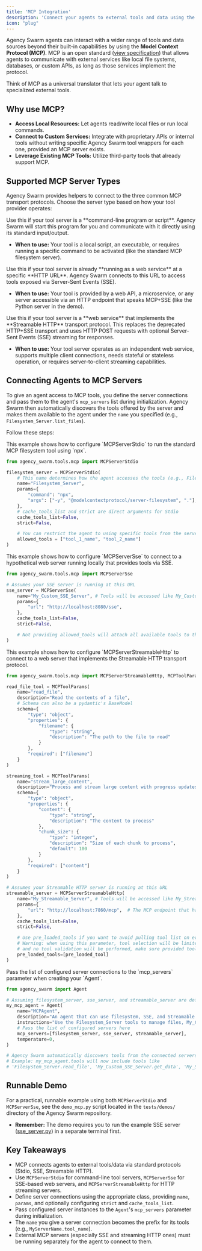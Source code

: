 ```yaml
---
title: 'MCP Integration'
description: 'Connect your agents to external tools and data using the Model Context Protocol (MCP).'
icon: "plug"
---
```


Agency Swarm agents can interact with a wider range of tools and data sources beyond their built-in capabilities by using the **Model Context Protocol (MCP)**. MCP is an open standard ([view specification](https://github.com/modelcontextprotocol/modelcontextprotocol)) that allows agents to communicate with external services like local file systems, databases, or custom APIs, as long as those services implement the protocol.

Think of MCP as a universal translator that lets your agent talk to specialized external tools.

## Why use MCP?

*   **Access Local Resources:** Let agents read/write local files or run local commands.
*   **Connect to Custom Services:** Integrate with proprietary APIs or internal tools without writing specific Agency Swarm tool wrappers for each one, provided an MCP server exists.
*   **Leverage Existing MCP Tools:** Utilize third-party tools that already support MCP.

## Supported MCP Server Types

Agency Swarm provides helpers to connect to the three common MCP transport protocols. Choose the server type based on how your tool provider operates:

<Accordion title="MCPServerStdio: For Command-Line Tools" icon="terminal">
Use this if your tool server is a **command-line program or script**. Agency Swarm will start this program for you and communicate with it directly using its standard input/output.

*   **When to use:** Your tool is a local script, an executable, or requires running a specific command to be activated (like the standard MCP filesystem server).
</Accordion>

<Accordion title="MCPServerSse: For Web Service Tools" icon="globe-pointer">
Use this if your tool server is already **running as a web service** at a specific **HTTP URL**. Agency Swarm connects to this URL to access tools exposed via Server-Sent Events (SSE).

*   **When to use:** Your tool is provided by a web API, a microservice, or any server accessible via an HTTP endpoint that speaks MCP+SSE (like the Python server in the demo).
</Accordion>

<Accordion title="MCPServerStreamableHttp: For HTTP Streaming Tools" icon="stream">
Use this if your tool server is a **web service** that implements the **Streamable HTTP** transport protocol. This replaces the deprecated HTTP+SSE transport and uses HTTP POST requests with optional Server-Sent Events (SSE) streaming for responses.

*   **When to use:** Your tool server operates as an independent web service, supports multiple client connections, needs stateful or stateless operation, or requires server-to-client streaming capabilities.
</Accordion>


## Connecting Agents to MCP Servers

To give an agent access to MCP tools, you define the server connections and pass them to the agent's `mcp_servers` list during initialization. Agency Swarm then automatically discovers the tools offered by the server and makes them available to the agent under the `name` you specified (e.g., `Filesystem_Server.list_files`).

Follow these steps:

<Accordion title="Step 1: Define Stdio Server Connection (e.g., Filesystem)">
This example shows how to configure `MCPServerStdio` to run the standard MCP filesystem tool using `npx`.

```python
from agency_swarm.tools.mcp import MCPServerStdio

filesystem_server = MCPServerStdio(
    # This name determines how the agent accesses the tools (e.g., Filesystem_Server.list_files)
    name="Filesystem_Server",
    params={
        "command": "npx",
        "args": ["-y", "@modelcontextprotocol/server-filesystem", "."], # Run in current directory
    },
    # cache_tools_list and strict are direct arguments for Stdio
    cache_tools_list=False,
    strict=False,

    # You can restrict the agent to using specific tools from the server by providing allowed_tools list
    allowed_tools = ["tool_1_name", "tool_2_name"]
)
```
</Accordion>

<Accordion title="Step 2: Define SSE Server Connection (Optional)">
This example shows how to configure `MCPServerSse` to connect to a hypothetical web server running locally that provides tools via SSE.

```python
from agency_swarm.tools.mcp import MCPServerSse

# Assumes your SSE server is running at this URL
sse_server = MCPServerSse(
    name="My_Custom_SSE_Server", # Tools will be accessed like My_Custom_SSE_Server.some_tool
    params={
        "url": "http://localhost:8080/sse",
    },
    cache_tools_list=False,
    strict=False,

    # Not providing allowed_tools will attach all available tools to the agent
)
```
</Accordion>

<Accordion title="Step 3: Define Streamable HTTP Server Connection (Optional)">
This example shows how to configure `MCPServerStreamableHttp` to connect to a web server that implements the Streamable HTTP transport protocol.

```python
from agency_swarm.tools.mcp import MCPServerStreamableHttp, MCPToolParams

read_file_tool = MCPToolParams(
    name="read_file", 
    description="Read the contents of a file", 
    # Schema can also be a pydantic's BaseModel
    schema={
        "type": "object", 
        "properties": {
            "filename": {
                "type": "string",
                "description": "The path to the file to read"
            }
        }, 
        "required": ["filename"]
    }
)

streaming_tool = MCPToolParams(
    name="stream_large_content",
    description="Process and stream large content with progress updates",
    schema={
        "type": "object",
        "properties": {
            "content": {
                "type": "string",
                "description": "The content to process"
            },
            "chunk_size": {
                "type": "integer",
                "description": "Size of each chunk to process",
                "default": 100
            }
        },
        "required": ["content"]
    }
)

# Assumes your Streamable HTTP server is running at this URL
streamable_server = MCPServerStreamableHttp(
    name="My_Streamable_Server", # Tools will be accessed like My_Streamable_Server.tool_name
    params={
        "url": "http://localhost:7860/mcp",  # The MCP endpoint that handles both POST and GET
    },
    cache_tools_list=False,
    strict=False,

    # Use pre_loaded_tools if you want to avoid pulling tool list on every server initialization
    # Warning: when using this parameter, tool selection will be limited to a list of pre-loaded tools
    # and no tool validation will be performed, make sure provided tools match the expected server schema
    pre_loaded_tools=[pre_loaded_tool]
)
```
</Accordion>

<Accordion title="Step 4: Initialize Agent with Servers">
Pass the list of configured server connections to the `mcp_servers` parameter when creating your `Agent`.

```python
from agency_swarm import Agent

# Assuming filesystem_server, sse_server, and streamable_server are defined as above
my_mcp_agent = Agent(
    name="MCPAgent",
    description="An agent that can use filesystem, SSE, and Streamable HTTP tools.",
    instructions="Use the Filesystem_Server tools to manage files, My_Custom_SSE_Server tools for custom tasks, or My_Streamable_Server tools for web-based operations.",
    # Pass the list of configured servers here
    mcp_servers=[filesystem_server, sse_server, streamable_server],
    temperature=0,
)

# Agency Swarm automatically discovers tools from the connected servers.
# Example: my_mcp_agent.tools will now include tools like
# 'Filesystem_Server.read_file', 'My_Custom_SSE_Server.get_data', 'My_Streamable_Server.read_file', etc.
```
</Accordion>


## Runnable Demo

For a practical, runnable example using both `MCPServerStdio` and `MCPServerSse`, see the `demo_mcp.py` script located in the `tests/demos/` directory of the Agency Swarm repository.

*   **Remember:** The demo requires you to run the example SSE server ([sse_server.py](https://github.com/VRSEN/agency-swarm/blob/main/tests/scripts/sse_server.py)) in a separate terminal first.

## Key Takeaways

*   MCP connects agents to external tools/data via standard protocols (Stdio, SSE, Streamable HTTP).
*   Use `MCPServerStdio` for command-line tool servers, `MCPServerSse` for SSE-based web servers, and `MCPServerStreamableHttp` for HTTP streaming servers.
*   Define server connections using the appropriate class, providing `name`, `params`, and optionally configuring `strict` and `cache_tools_list`.
*   Pass configured server instances to the `Agent`'s `mcp_servers` parameter during initialization.
*   The `name` you give a server connection becomes the prefix for its tools (e.g., `MyServerName.tool_name`).
*   External MCP servers (especially SSE and streaming HTTP ones) must be running separately for the agent to connect to them.

